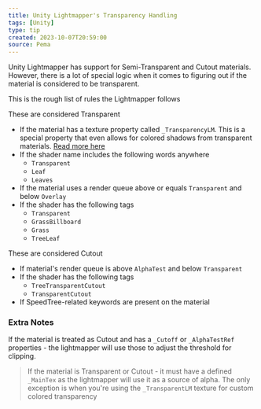 ```yaml
---
title: Unity Lightmapper's Transparency Handling
tags: [Unity]
type: tip
created: 2023-10-07T20:59:00
source: Pema
---
```

Unity Lightmapper has support for Semi-Transparent and Cutout materials. However, there is a lot of special logic when it comes to figuring out if the material is considered to be transparent.

This is the rough list of rules the Lightmapper follows


These are considered Transparent
- If the material has a texture property called `_TransparencyLM`. This is a special property that even allows for colored shadows from transparent materials. [Read more here](https://docs.unity3d.com/Manual/MetaPass.html)
- If the shader name includes the following words anywhere
    - `Transparent`
    - `Leaf`
    - `Leaves`
- If the material uses a render queue above or equals `Transparent` and below `Overlay`
- If the shader has the following tags
    - `Transparent`
    - `GrassBillboard`
    - `Grass`
    - `TreeLeaf`

These are considered Cutout
- If material's render queue is above `AlphaTest` and below `Transparent`
- If the shader has the following tags
    - `TreeTransparentCutout`
    - `TransparentCutout`
- If SpeedTree-related keywords are present on the material

### Extra Notes

If the material is treated as Cutout and has a `_Cutoff` or `_AlphaTestRef` properties - the lightmapper will use those to adjust the threshold for clipping.

> If the material is Transparent or Cutout - it must have a defined `_MainTex` as the lightmapper will use it as a source of alpha. The only exception is when you're using the `_TransparentLM` texture for custom colored transparency